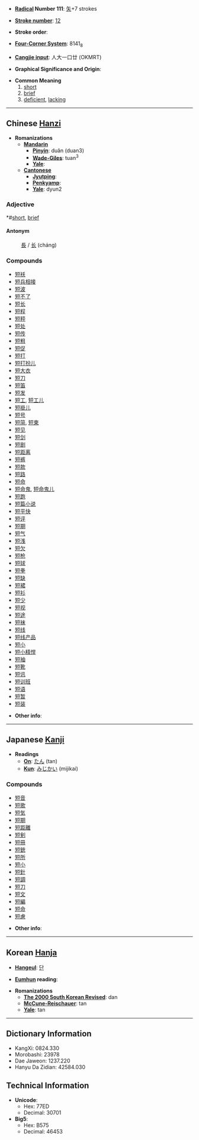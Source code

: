 * '''[[Wiktionary:Chinese radical index| Radical]] Number 111''': [[Wiktionary:Chinese radical index 矢|矢]]+7 strokes

* '''[[Wiktionary:Chinese total strokes index|Stroke number]]''': [[Wiktionary:Chinese total strokes index 12|12]]

* '''Stroke order''': 

* '''[[Wiktionary:Chinese four corner index|Four-Corner System]]''': 8141<sub>8</sub>

* '''[[Wiktionary:Chinese Cangjie index|Cangjie input]]''': 人大一口廿 (OKMRT)

* '''Graphical Significance and Origin''': 

* '''Common Meaning'''
*# [[short]]
*# [[brief]]
*# [[deficient]], [[lacking]]

----

== Chinese [[Hanzi]] ==

* '''Romanizations'''
** '''[[Mandarin]]'''
*** '''[[Pinyin]]''': duǎn (duan3)
*** '''[[Wade-Giles]]''': tuan<sup>3</sup>
*** '''[[Yale]]''': 
** '''[[Cantonese]]'''
*** '''[[Jyutping]]''':
*** '''[[Penkyamp]]''': 
*** '''[[Yale]]''': dyun2

===Adjective===

*#[[short]], [[brief]]

====Antonym====
:[[長]] / [[长]] (cháng)

===Compounds===
*[[短袄]]
*[[短兵相接]]
*[[短波]]
*[[短不了]]
*[[短长]]
*[[短程]]
*[[短秤]]
*[[短处]]
*[[短传]]
*[[短粗]]
*[[短促]]
*[[短打]]
*[[短打扮儿]]
*[[短大衣]]
*[[短刀]]
*[[短笛]]
*[[短发]]
*[[短工]], [[短工儿]]
*[[短褂儿]]
*[[短号]]
*[[短简]], [[短柬]]
*[[短见]]
*[[短剑]]
*[[短剧]]
*[[短距离]]
*[[短裤]]
*[[短款]]
*[[短路]]
*[[短命]]
*[[短命鬼]], [[短命鬼儿]]
*[[短跑]]
*[[短篇小说]]
*[[短平快]]
*[[短评]]
*[[短期]]
*[[短气]]
*[[短浅]]
*[[短欠]]
*[[短枪]]
*[[短球]]
*[[短拳]]
*[[短缺]]
*[[短裙]]
*[[短衫]]
*[[短少]]
*[[短视]]
*[[短途]]
*[[短袜]]
*[[短线]]
*[[短线产品]]
*[[短小]]
*[[短小精悍]]
*[[短袖]]
*[[短靴]]
*[[短讯]]
*[[短训班]]
*[[短语]]
*[[短暂]]
*[[短装]]

* '''Other info''': 

----

== Japanese [[Kanji]] ==

* '''Readings'''
** '''[[On]]''': [[たん]] (tan)
** '''[[Kun]]''': [[みじかい]] (mijikai)

===Compounds===
*[[短音]]
*[[短歌]]
*[[短気]]
*[[短期]]
*[[短距離]]
*[[短剣]]
*[[短冊]]
*[[短銃]]
*[[短所]]
*[[短小]]
*[[短針]]
*[[短調]]
*[[短刀]]
*[[短文]]
*[[短編]]
*[[短命]]
*[[短慮]]

* '''Other info''':  

----

== Korean [[Hanja]] ==

* '''[[Hangeul]]''': [[단]]

* '''[[Eumhun]] reading''': 

* '''Romanizations'''
** '''[[The 2000 South Korean Revised Romanization|The 2000 South Korean Revised]]''': dan
** '''[[McCune-Reischauer]]''': tan
** '''[[Yale]]''': tan

----

== Dictionary Information ==

* KangXi: 0824.330
* Morobashi: 23978
* Dae Jaweon: 1237.220
* Hanyu Da Zidian: 42584.030

== Technical Information ==

* '''Unicode''':
** Hex: 77ED
** Decimal: 30701
* '''Big5''':
** Hex: B575
** Decimal: 46453